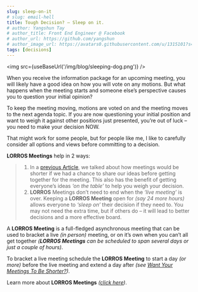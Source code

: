 ```yaml
---
slug: sleep-on-it
# slug: email-hell
title: Tough Decision? – Sleep on it.
# author: Yangshun Tay
# author_title: Front End Engineer @ Facebook
# author_url: https://github.com/yangshun
# author_image_url: https://avatars0.githubusercontent.com/u/1315101?s=400&v=4
tags: [decisions]
---
```



<img src={useBaseUrl('/img/blog/sleeping-dog.png')} />

When you receive the information package for an upcoming meeting, you will likely have a good idea on how you will vote on any motions. But what happens when the meeting starts and someone else’s perspective causes you to question your initial opinion?

<!--truncate-->

To keep the meeting moving, motions are voted on and the meeting moves to the next agenda topic. If you are now questioning your initial position and want to weigh it against other positions just presented, you’re out of luck – you need to make your decision NOW.

That might work for some people, but for people like me, I like to carefully consider all options and views before committing to a decision.

**LORROS Meetings** help in 2 ways:

> 1. In a [previous Article](/blog/shorter-meetings), we talked about how meetings would be shorter if we had a chance to share our ideas before getting together for the meeting. This also has the benefit of getting everyone’s ideas _‘on the table’_ to help you weigh your decision.
> 1. **LORROS** Meetings don’t need to end when the _‘live meeting’_ is over. Keeping a **LORROS Meeting** open for _(say 24 more hours)_ allows everyone to _‘sleep on’_ their decision if they need to. You may not need the extra time, but if others do – it will lead to better decisions and a more effective board.

A **LORROS Meeting** is a full-fledged asynchronous meeting that can be used to bracket a live _(in person)_ meeting, or on it’s own when you can’t all get together _(**LORROS Meetings** can be scheduled to span several days or just a couple of hours)_.

To bracket a live meeting schedule the **LORROS Meeting** to start a day _(or more)_ before the live meeting and extend a day after _(see [Want Your Meetings To Be Shorter?](/blog/shorter-meetings))_.

Learn more about **LORROS Meetings** _([click here](docs/meetings/intro))_.

